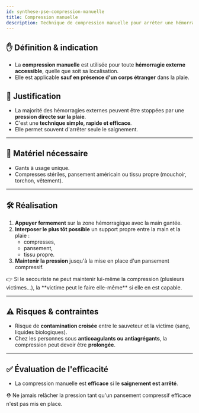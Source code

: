 ---
id: synthese-pse-compression-manuelle
title: Compression manuelle
description: Technique de compression manuelle pour arrêter une hémorragie externe
---


## ✋ Définition & indication

- La **compression manuelle** est utilisée pour toute **hémorragie externe accessible**, quelle que soit sa localisation.
- Elle est applicable **sauf en présence d'un corps étranger** dans la plaie.

## 🎯 Justification

- La majorité des hémorragies externes peuvent être stoppées par une **pression directe sur la plaie**.
- C'est une **technique simple, rapide et efficace**.
- Elle permet souvent d'arrêter seule le saignement.

---

## 🧰 Matériel nécessaire

- Gants à usage unique.
- Compresses stériles, pansement américain ou tissu propre (mouchoir, torchon, vêtement).

---

## 🛠️ Réalisation

1. **Appuyer fermement** sur la zone hémorragique avec la main gantée.
2. **Interposer le plus tôt possible** un support propre entre la main et la plaie :
   - compresses,
   - pansement,
   - tissu propre.
3. **Maintenir la pression** jusqu'à la mise en place d'un pansement compressif.

<Admonition type="info">
👉 Si le secouriste ne peut maintenir lui-même la compression (plusieurs victimes…), la **victime peut le faire elle-même** si elle en est capable.
</Admonition>

---

## ⚠️ Risques & contraintes

- Risque de **contamination croisée** entre le sauveteur et la victime (sang, liquides biologiques).
- Chez les personnes sous **anticoagulants ou antiagrégants**, la compression peut devoir être **prolongée**.

---

## ✅ Évaluation de l'efficacité

- La compression manuelle est **efficace** si le **saignement est arrêté**.

<Admonition type="warning">
⛑️ Ne jamais relâcher la pression tant qu'un pansement compressif efficace n'est pas mis en place.
</Admonition>
